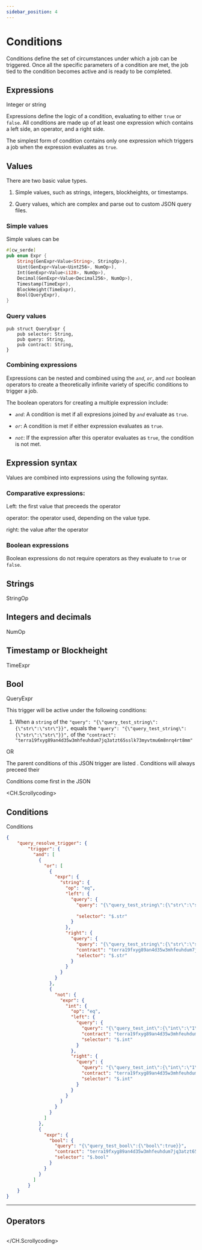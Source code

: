 ```yaml
---
sidebar_position: 4
---
```


# Conditions

Conditions define the set of circumstances under which a job can be triggered. 
Once all the specific parameters of a condition are met, the job tied to the condition becomes active and is ready to be completed.

## Expressions

Integer or string 


Expressions define the logic of a condition, evaluating to either `true` or `false`. All conditions are made up of at least one expression which contains a left side, an operator, and a right side. 

The simplest form of condition contains only one expression which triggers a job when the expression evaluates as `true`. 

## Values

There are two basic value types. 

1. Simple values, such as strings, integers, blockheights, or timestamps.


2. Query values, which are complex and parse out to custom JSON query files. 


### Simple values

Simple values can be 


```rust
#[cw_serde]
pub enum Expr {
    String(GenExpr<Value<String>, StringOp>),
    Uint(GenExpr<Value<Uint256>, NumOp>),
    Int(GenExpr<Value<i128>, NumOp>),
    Decimal(GenExpr<Value<Decimal256>, NumOp>),
    Timestamp(TimeExpr),
    BlockHeight(TimeExpr),
    Bool(QueryExpr),
}
```


### Query values

```
pub struct QueryExpr {
    pub selector: String,
    pub query: String,
    pub contract: String,
}
```




### Combining expressions

Expressions can be nested and combined using the _`and`_, _`or`_, and _`not`_ boolean operators to create a theoretically infinite variety of specific conditions to trigger a job.

The boolean operators for creating a multiple expression include:

- _`and`_: A condition is met if all expresions joined by _`and`_ evaluate as `true`. 

- _`or`_:  A condition is met if either expression evaluates as `true`. 

- _`not`_: If the expression after this operator evaluates as `true`, the condition is not met. 




## Expression syntax

Values are combined into expressions using the following syntax. 

### Comparative expressions: 

Left: the first value that preceeds the operator

operator: the operator used, depending on the value type. 

right: the value after the operator

### Boolean expressions

Boolean expressions do not require operators as they evaluate to `true` or `false`. 




## Strings

StringOp

## Integers and decimals

NumOp

## Timestamp or Blockheight

TimeExpr

## Bool

QueryExpr




This trigger will be active under the following conditions:

1. When a `string` of the `"query": "{\"query_test_string\":{\"str\":\"str\"}}",` equals the `"query": "{\"query_test_string\":{\"str\":\"str\"}}",` of the `"contract": "terra19fxyg89an4d35w3mhfeuhdum7jq3atzt65sslk73myvtmu6m8nrq4rt8mm"`

OR 

The parent conditions of this JSON trigger are listed . Conditions will always preceed their 


Conditions come first in the JSON 

<CH.Scrollycoding>

## Conditions

Conditions 

```json Example.JSON focus=4,6,29,54 mark=4,6,29,54
{
    "query_resolve_trigger": {
        "trigger": {
          "and": [
            {
              "or": [
                {
                  "expr": {
                    "string": {
                      "op": "eq",
                      "left": {
                        "query": {
                          "query": "{\"query_test_string\":{\"str\":\"str\"}}",
                          
                          "selector": "$.str"
                        }
                      },
                      "right": {
                        "query": {
                          "query": "{\"query_test_string\":{\"str\":\"str\"}}",
                          "contract": "terra19fxyg89an4d35w3mhfeuhdum7jq3atzt65sslk73myvtmu6m8nrq4rt8mm",
                          "selector": "$.str"
                        }
                      }
                    }
                  }
                },
                {
                  "not": {
                    "expr": {
                      "int": {
                        "op": "eq",
                        "left": {
                          "query": {
                            "query": "{\"query_test_int\":{\"int\":\"1\"}}",
                            "contract": "terra19fxyg89an4d35w3mhfeuhdum7jq3atzt65sslk73myvtmu6m8nrq4rt8mm",
                            "selector": "$.int"
                          }
                        },
                        "right": {
                          "query": {
                            "query": "{\"query_test_int\":{\"int\":\"1\"}}",
                            "contract": "terra19fxyg89an4d35w3mhfeuhdum7jq3atzt65sslk73myvtmu6m8nrq4rt8mm",
                            "selector": "$.int"
                          }
                        }
                      }
                    }
                  }
                }
              ]
            },
            {
              "expr": {
                "bool": {
                  "query": "{\"query_test_bool\":{\"bool\":true}}",
                  "contract": "terra19fxyg89an4d35w3mhfeuhdum7jq3atzt65sslk73myvtmu6m8nrq4rt8mm",
                  "selector": "$.bool"
                }
              }
            }
          ]
        }
    }
}
```
---

## Operators

```json Example.JSON

```

</CH.Scrollycoding>
